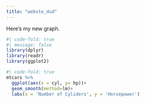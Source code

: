 ```yaml
---
title: "webste_dud"
---
```


Here's my new graph.

```r
#| code-fold: true
#| message: false
library(dplyr)
library(readr)
library(ggplot2)
```

```r
#| code-fold: true
mtcars %>%
  ggplot(aes(x = cyl, y= hp))+
  geom_smooth(method=lm)+
  labs(x = 'Number of Cyliders', y = 'Horsepower')
```

